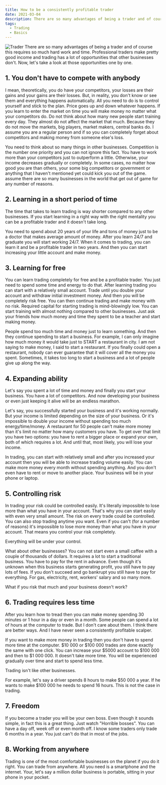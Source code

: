 ```yaml
---
title: How to be a consistently profitable trader
date: 2021-03-04
description: There are so many advantages of being a trader and of course this requires so much hard work and time. Professional traders make pretty good income and trading has a lot of opportunities that other businesses don't. Now, let's take a look at those opportunities one by one.
tags:
  - Trading
  - Basics
---
```


![Trader](./trader.jpg)
There are so many advantages of being a trader and of course this requires so much hard work and time. Professional traders make pretty good income and trading has a lot of opportunities that other businesses don't. Now, let's take a look at those opportunities one by one.

## 1. You don't have to compete with anybody

I mean, theoretically, you do have your competitors, your losses are their gains and your gains are their losses. But, in reality, you don't know or see them and everything happens automatically. All you need to do is to control yourself and stick to the plan. Price goes up and down whatever happens. If you learn to enter the market on time you will make money no matter what your competitors do. Do not think about how many new people start training every day. They almost do not affect the market that much. Because they do not move the markets, big players, market makers, central banks do. I assume you are a regular person and if so you can completely forget about competitors and making money from someone else's loss.

You need to think about so many things in other businesses. Competition is the number one priority and you can not ignore this fact. You have to work more than your competitors just to outperform a little. Otherwise, your income decreases gradually or completely. In some cases, no matter how good you are than others, your some big competitors or government or anything that I haven't mentioned yet could kick you out of the game. assume there are so many businesses in the world that get out of game for any number of reasons.

## 2. Learning in a short period of time

The time that takes to learn trading is way shorter compared to any other businesses. If you start learning in a right way with the right mentality you can be a profitable trader and it doesn't take long.

You need to spend about 20 years of your life and tons of money just to be a doctor that makes average amount of money. After you learn 24/7 and graduate you will start working 24/7. When it comes to trading, you can learn it and be a profitable trader in two years. And then you can start increasing your little account and make money.

## 3. Learning for free

You can learn trading completely for free and be a profitable trader. You just need to spend some time and energy to do that. After learning trading you can start with a relatively small account. Trade until you double your account and withdraw initial investment money. And then you will be completely risk free. You can then continue trading and make money with no risk. Required capital for starting trading is mind-blowingly low. You can start training with almost nothing compared to other businesses. Just ask your friends how much money and time they spent to be a teacher and start making money.

People spend too much time and money just to learn something. And then they continue spending to start a business. For example, I can only imagine how much money it would take just to START a restaurant in city. I am not saying to make money, I said to start a restaurant. If you finally could open a restaurant, nobody can ever guarantee that it will cover all the money you spent. Sometimes, it takes too long to start a business and a lot of people give up along the way.

## 4. Expanding ability

Let's say you spent a lot of time and money and finally you start your business. You have a lot of competitors. And now developing your business or even just keeping it alive will be an endless marathon.

Let's say, you successfully started your business and it's working normally. But your income is limited depending on the size of your business. Or it's impossible to double your income without spending too much energy/time/money. A restaurant for 50 people can't make more money than it's limit no matter how many customers you have. To get over that limit you have two options: you have to rent a bigger place or expand your own, both of which requires a lot. And until that, most likely, you will lose your income.

In trading, you can start with relatively small and after you increased your account then you will be able to increase trading volume easily. You can make more money every month without spending anything. And you don't even have to rent or move to another place. Your business will be in your phone or laptop.

## 5. Controlling risk

In trading your risk could be controlled easily. It's literally impossible to lose more than what you have in your account. That's why you can start easily with even very small amount. The risk on every trade could be controlled. You can also stop trading anytime you want. Even if you can't (for a number of reasons) it's impossible to lose more money than what you have in your account. That means you control your risk completely.

Everything will be under your control.

What about other businesses? You can not start even a small caffee with a couple of thousands of dollars. It requires a lot to start a traditional business. You have to pay for the rent in advance. Even though it's unknown when this business starts generating profit, you still have to pay lots of fees. If you don't succeed and go bankrupt you still have to pay for everything. For gas, electricity, rent, workers' salary and so many more.

What if you risk that much and your business doesn't work?

## 6. Trading requires less time

After you learn how to tread then you can make money spending 30 minutes or 1 hour in a day or even in a month. Some people can spend a lot of hours at the computer to trade. But I don't care about them. I think there are better ways. And I have never seen a consistently profitable scalper.

If you want to make more money in trading then you don't have to spend more time at the computer. $10 000 or $100 000 trades are done exactly the same with one click. You can increase your $5000 account to $100 000 and then to $1 000 000. It doesn't take more time. You will be experienced gradually over time and start to spend less time.

Trading isn't like other businesses.

For example, let's say a driver spends 8 hours to make $50 000 a year. If he wants to make $100 000 he needs to spend 16 hours. This is not the case in trading.

## 7. Freedom

If you become a trader you will be your own boss. Even though it sounds simple, in fact this is a great thing. Just watch "Horrible bosses". You can have a day off, week off or even month off. I know some traders only trade 6 months in a year. You just can't do that in most of the jobs.

## 8. Working from anywhere

Trading is one of the most comfortable businesses on the planet if you do it right. You can trade from anywhere. All you need is a smartphone and the internet. Your, let's say a million dollar business is portable, sitting in your phone in your pocket.
